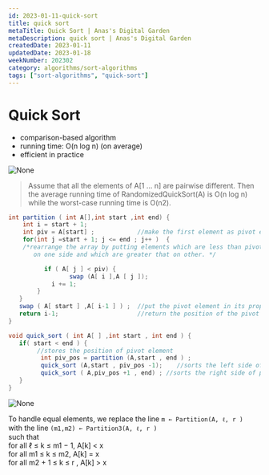 ```yaml
---
id: 2023-01-11-quick-sort
title: quick sort
metaTitle: Quick Sort | Anas's Digital Garden
metaDescription: quick sort | Anas's Digital Garden
createdDate: 2023-01-11
updatedDate: 2023-01-18
weekNumber: 202302
category: algorithms/sort-algorithms
tags: ["sort-algorithms", "quick-sort"]
---
```


# Quick Sort

- comparison-based algorithm
- running time: O(n log n) (on average)
- efficient in practice

![None](quick-sort/quick-sort-1.jpeg)

> Assume that all the elements of A[1 … n] are pairwise different. Then the average running time of RandomizedQuickSort(A) is O(n log n) while the worst-case running time is O(n2).
>

```java
int partition ( int A[],int start ,int end) {
    int i = start + 1;
    int piv = A[start] ;            //make the first element as pivot element.
    for(int j =start + 1; j <= end ; j++ )  {
    /*rearrange the array by putting elements which are less than pivot
       on one side and which are greater that on other. */

          if ( A[ j ] < piv) {
                 swap (A[ i ],A [ j ]);
            i += 1;
        }
   }
   swap ( A[ start ] ,A[ i-1 ] ) ;  //put the pivot element in its proper place.
   return i-1;                      //return the position of the pivot
}

void quick_sort ( int A[ ] ,int start , int end ) {
   if( start < end ) {
        //stores the position of pivot element
         int piv_pos = partition (A,start , end ) ;
         quick_sort (A,start , piv_pos -1);    //sorts the left side of pivot.
         quick_sort ( A,piv_pos +1 , end) ; //sorts the right side of pivot.
   }
}
```

![None](quick-sort/quick-sort-2.png)

To handle equal elements, we replace the line `m ← Partition(A, ℓ, r )`  
with the line `(m1,m2) ← Partition3(A, ℓ, r )`  
such that  
for all ℓ ≤ k ≤ m1 − 1, A[k] < x  
for all m1 ≤ k ≤ m2, A[k] = x  
for all m2 + 1 ≤ k ≤ r , A[k] > x
